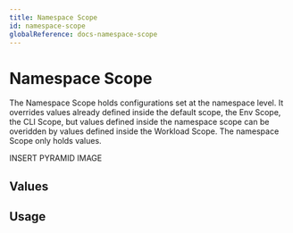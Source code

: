 ```yaml
---
title: Namespace Scope
id: namespace-scope
globalReference: docs-namespace-scope
---
```


# Namespace Scope

The Namespace Scope holds configurations set at the namespace level.
It overrides values already defined inside the
default scope, the Env Scope, the CLI Scope, but values defined inside the namespace scope can be overidden by values
defined inside the Workload Scope.
The namespace Scope only holds values.

INSERT PYRAMID IMAGE

## Values

## Usage
